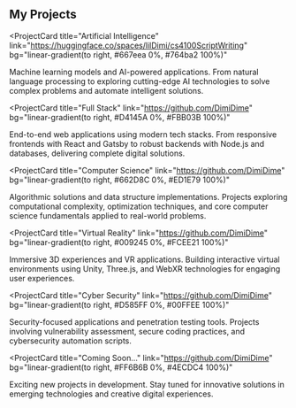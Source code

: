 ## My Projects

<ProjectCard
 title="Artificial Intelligence"
 link="https://huggingface.co/spaces/lilDimi/cs4100ScriptWriting"
 bg="linear-gradient(to right, #667eea 0%, #764ba2 100%)"
>
 Machine learning models and AI-powered applications. From natural language 
 processing to exploring cutting-edge AI technologies to solve 
 complex problems and automate intelligent solutions.
</ProjectCard>

<ProjectCard
 title="Full Stack"
 link="https://github.com/DimiDime"
 bg="linear-gradient(to right, #D4145A 0%, #FBB03B 100%)"
>
 End-to-end web applications using modern tech stacks. From responsive frontends 
 with React and Gatsby to robust backends with Node.js and databases, delivering 
 complete digital solutions.
</ProjectCard>

<ProjectCard
 title="Computer Science"
 link="https://github.com/DimiDime"
 bg="linear-gradient(to right, #662D8C 0%, #ED1E79 100%)"
>
 Algorithmic solutions and data structure implementations. Projects exploring 
 computational complexity, optimization techniques, and core computer science 
 fundamentals applied to real-world problems.
</ProjectCard>

<ProjectCard
 title="Virtual Reality"
 link="https://github.com/DimiDime"
 bg="linear-gradient(to right, #009245 0%, #FCEE21 100%)"
>
 Immersive 3D experiences and VR applications. Building interactive virtual 
 environments using Unity, Three.js, and WebXR technologies for engaging 
 user experiences.
</ProjectCard>

<ProjectCard
 title="Cyber Security"
 link="https://github.com/DimiDime"
 bg="linear-gradient(to right, #D585FF 0%, #00FFEE 100%)"
>
 Security-focused applications and penetration testing tools. Projects involving 
 vulnerability assessment, secure coding practices, and cybersecurity automation 
 scripts.
</ProjectCard>

<ProjectCard
 title="Coming Soon..."
 link="https://github.com/DimiDime"
 bg="linear-gradient(to right, #FF6B6B 0%, #4ECDC4 100%)"
>
 Exciting new projects in development. Stay tuned for innovative solutions 
 in emerging technologies and creative digital experiences.
</ProjectCard>